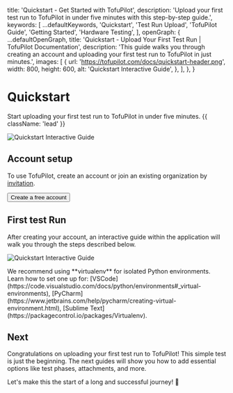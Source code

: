 

  title: 'Quickstart - Get Started with TofuPilot',
  description:
    'Upload your first test run to TofuPilot in under five minutes with this step-by-step guide.',
  keywords: [
    ...defaultKeywords,
    'Quickstart',
    'Test Run Upload',
    'TofuPilot Guide',
    'Getting Started',
    'Hardware Testing',
  ],
  openGraph: {
    ...defaultOpenGraph,
    title: 'Quickstart - Upload Your First Test Run | TofuPilot Documentation',
    description:
      'This guide walks you through creating an account and uploading your first test run to TofuPilot in just minutes.',
    images: [
      {
        url: 'https://tofupilot.com/docs/quickstart-header.png',
        width: 800,
        height: 600,
        alt: 'Quickstart Interactive Guide',
      },
    ],
  },
}

<HeroPattern />

# Quickstart

Start uploading your first test run to TofuPilot in under five minutes. {{ className: 'lead' }}

<Image src="/quickstart-header.png" alt="Quickstart Interactive Guide" />

## Account setup

To use TofuPilot, create an account or join an existing organization by [invitation](/user-management#invite-user).

<div className="not-prose">
  <Button
    href={'https://tofupilot.app/auth/signup'}
    variant="text"
    arrow="right"
    target="_blank"
    rel="noopener"
  >
    Create a free account
  </Button>
</div>

## First test Run

After creating your account, an interactive guide within the application will walk you through the steps described below.

<Image
  src="/quickstart-page-get-started.png"
  alt="Quickstart Interactive Guide"
/>

<Note>
  We recommend using **virtualenv** for isolated Python environments. Learn how
  to set one up for:
  [VSCode](https://code.visualstudio.com/docs/python/environments#_virtual-environments),
  [PyCharm](https://www.jetbrains.com/help/pycharm/creating-virtual-environment.html),
  [Sublime Text](https://packagecontrol.io/packages/Virtualenv).
</Note>

## Next

Congratulations on uploading your first test run to TofuPilot! This simple test is just the beginning. The next guides will show you how to add essential options like test phases, attachments, and more.

Let's make this the start of a long and successful journey! 🥳
